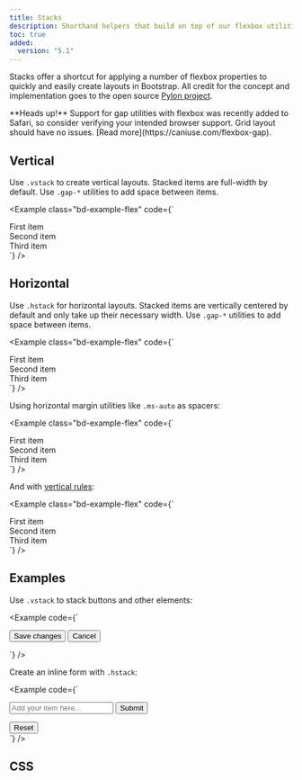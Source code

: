 ```yaml
---
title: Stacks
description: Shorthand helpers that build on top of our flexbox utilities to make component layout faster and easier than ever.
toc: true
added:
  version: "5.1"
---
```


Stacks offer a shortcut for applying a number of flexbox properties to quickly and easily create layouts in Bootstrap. All credit for the concept and implementation goes to the open source [Pylon project](https://almonk.github.io/pylon/).

<Callout type="warning">
**Heads up!** Support for gap utilities with flexbox was recently added to Safari, so consider verifying your intended browser support. Grid layout should have no issues. [Read more](https://caniuse.com/flexbox-gap).
</Callout>

## Vertical

Use `.vstack` to create vertical layouts. Stacked items are full-width by default. Use `.gap-*` utilities to add space between items.

<Example class="bd-example-flex" code={`<div class="vstack gap-3">
  <div class="p-2">First item</div>
  <div class="p-2">Second item</div>
  <div class="p-2">Third item</div>
</div>`} />

## Horizontal

Use `.hstack` for horizontal layouts. Stacked items are vertically centered by default and only take up their necessary width. Use `.gap-*` utilities to add space between items.

<Example class="bd-example-flex" code={`<div class="hstack gap-3">
  <div class="p-2">First item</div>
  <div class="p-2">Second item</div>
  <div class="p-2">Third item</div>
</div>`} />

Using horizontal margin utilities like `.ms-auto` as spacers:

<Example class="bd-example-flex" code={`<div class="hstack gap-3">
  <div class="p-2">First item</div>
  <div class="p-2 ms-auto">Second item</div>
  <div class="p-2">Third item</div>
</div>`} />

And with [vertical rules]([[docsref:/helpers/vertical-rule]]):

<Example class="bd-example-flex" code={`<div class="hstack gap-3">
  <div class="p-2">First item</div>
  <div class="p-2 ms-auto">Second item</div>
  <div class="vr"></div>
  <div class="p-2">Third item</div>
</div>`} />

## Examples

Use `.vstack` to stack buttons and other elements:

<Example code={`<div class="vstack gap-2 col-md-5 mx-auto">
  <button type="button" class="btn btn-secondary">Save changes</button>
  <button type="button" class="btn btn-outline-secondary">Cancel</button>
</div>`} />

Create an inline form with `.hstack`:

<Example code={`<div class="hstack gap-3">
  <input class="form-control me-auto" type="text" placeholder="Add your item here..." aria-label="Add your item here...">
  <button type="button" class="btn btn-secondary">Submit</button>
  <div class="vr"></div>
  <button type="button" class="btn btn-outline-danger">Reset</button>
</div>`} />

## CSS

<ScssDocs name="stacks" file="scss/helpers/_stacks.scss" />
